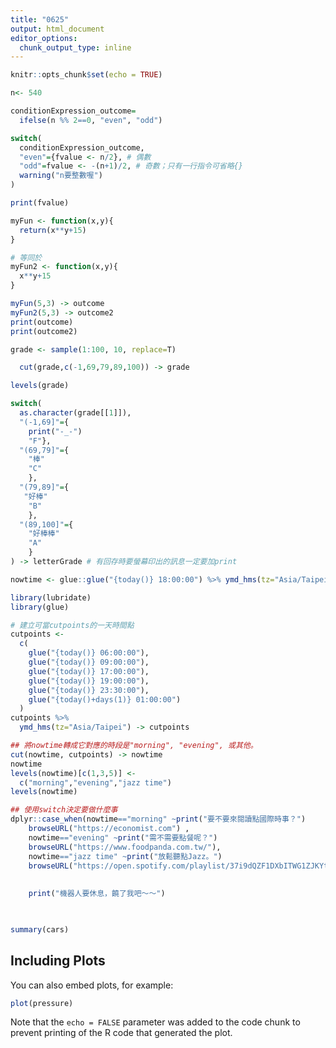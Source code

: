 ```yaml
---
title: "0625"
output: html_document
editor_options: 
  chunk_output_type: inline
---
```


```r
knitr::opts_chunk$set(echo = TRUE)
```

```r
n<- 540

conditionExpression_outcome=
  ifelse(n %% 2==0, "even", "odd") 

switch(
  conditionExpression_outcome,
  "even"={fvalue <- n/2}, # 偶數
  "odd"=fvalue <- -(n+1)/2, # 奇數；只有一行指令可省略{}
  warning("n要整數喔")  
)

print(fvalue)
```
```r
myFun <- function(x,y){
  return(x**y+15)
}

# 等同於
myFun2 <- function(x,y){
  x**y+15
}

myFun(5,3) -> outcome
myFun2(5,3) -> outcome2
print(outcome)
print(outcome2)

```

```r
grade <- sample(1:100, 10, replace=T)

  cut(grade,c(-1,69,79,89,100)) -> grade

levels(grade)

switch(
  as.character(grade[[1]]),
  "(-1,69]"={
    print("-_-")
    "F"},
  "(69,79]"={
    "棒"
    "C"
    },
  "(79,89]"={
   "好棒"
    "B"
    },
  "(89,100]"={
    "好棒棒"
    "A"
    }
) -> letterGrade # 有回存時要螢幕印出的訊息一定要加print
```

```r
nowtime <- glue::glue("{today()} 18:00:00") %>% ymd_hms(tz="Asia/Taipei")

library(lubridate)
library(glue)

# 建立可當cutpoints的一天時間點
cutpoints <-
  c(
    glue("{today()} 06:00:00"),
    glue("{today()} 09:00:00"),
    glue("{today()} 17:00:00"),
    glue("{today()} 19:00:00"),
    glue("{today()} 23:30:00"),
    glue("{today()+days(1)} 01:00:00")
  )
cutpoints %>%
  ymd_hms(tz="Asia/Taipei") -> cutpoints

## 將nowtime轉成它對應的時段是"morning", "evening", 或其他。
cut(nowtime, cutpoints) -> nowtime
nowtime
levels(nowtime)[c(1,3,5)] <-
  c("morning","evening","jazz time")
levels(nowtime)

## 使用switch決定要做什麼事
dplyr::case_when(nowtime=="morning" ~print("要不要來閱讀點國際時事？")
    browseURL("https://economist.com") ,
    nowtime=="evening" ~print("需不需要點餐呢？")
    browseURL("https://www.foodpanda.com.tw/"),
    nowtime=="jazz time" ~print("放鬆聽點Jazz。")
    browseURL("https://open.spotify.com/playlist/37i9dQZF1DXbITWG1ZJKYt"))
  
 
    print("機器人要休息，饒了我吧～～")
  

```
```r

```



```r
summary(cars)
```

## Including Plots

You can also embed plots, for example:

```r
plot(pressure)
```

Note that the `echo = FALSE` parameter was added to the code chunk to prevent printing of the R code that generated the plot.
